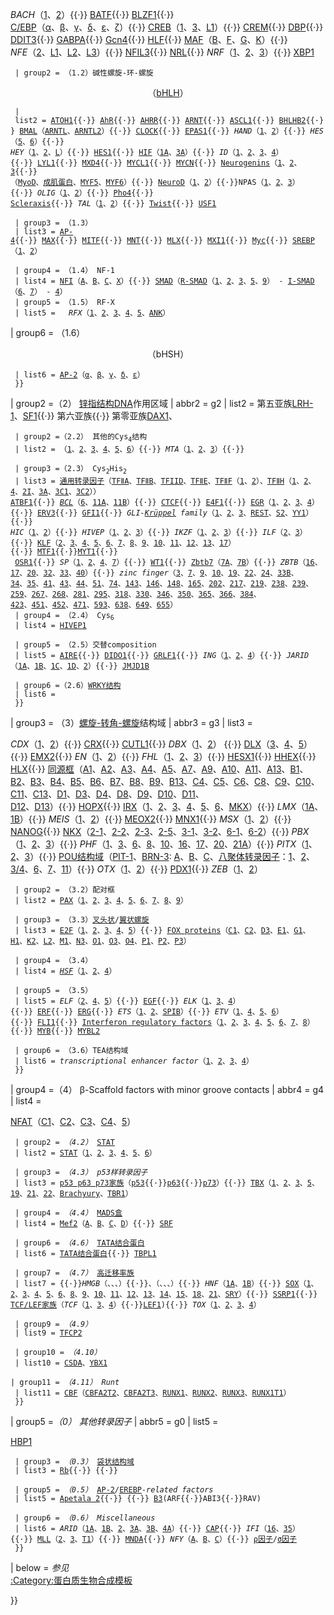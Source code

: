 {{Navbox with collapsible groups
| name  = 转录因子与细胞内受体
| title = [[转录因子]]与[[细胞内受体]]
| titlestyle = background:#e7dcc3;
| groupstyle = background-color: AntiqueWhite;
| liststyle = background:transparent;
| selected = {{{1|}}}
| state = {{{state<includeonly>|collapsed</includeonly>}}}
| group1 =（1） {{le|碱性结构域| Basic domains}}
| abbr1 = g1
|  list1 =
{{Navbox subgroup

  | groupstyle = text-align:left;
  | liststyle = 
  | oddstyle = background-color: AntiqueWhite;

  | group1 = （1.1）碱性[[亮氨酸拉链]]<br><center>（{{le|bZIP结构域|bZIP domain|bZIP}}）</center>
  | list1 = {{le|转录激活因子|Activating transcription factor}}（{{le|凋亡拮抗转录因子|Apoptosis-antagonizing transcription factor|AATF}}、[[ATF1|1]]、[[转录激活因子2|2]]、[[ATF3|3]]、[[ATF4|4]]、[[ATF5|5]]、[[ATF6|6]]、[[ATF7|7]]）{{·}} [[AP-1转录因子|AP-1]]（[[c-Fos]]、[[FOSB]]、[[FOSL1]]、[[FOSL2]]、[[C-jun|c-Jun]]、[[JUNB]]、[[JUND]]）{{·}} ''BACH''（[[BACH1|1]]、[[BACH2|2]]）{{·}} [[BATF (基因)|BATF]]{{·}} [[BLZF1]]{{·}}<br>[[CCAAT增强子结合蛋白|C/EBP]]（[[CEBPA|α]]、[[CEBPB|β]]、[[CEBPG|γ]]、[[CEBPD|δ]]、[[CEBPE|ε]]、[[CCAAT/增强子结合蛋白ζ|ζ]]）{{·}} [[CREB]]（[[CREB1|1]]、[[CREB3|3]]、[[CREBL1|L1]]）{{·}} [[cAMP应答元件调制物|CREM]]{{·}} [[DBP (基因)|DBP]]{{·}} [[DNA damage-inducible transcript 3|DDIT3]]{{·}} [[GABPA]]{{·}} [[Gcn4]]{{·}} [[HLF (基因)|HLF]]{{·}} [[MAF (基因)|MAF]]（[[MAFB (基因)|B]]、[[MAFF (基因)|F]]、[[MAFG|G]]、[[MAFK|K]]）{{·}}<br>''NFE''（[[NFE2|2]]、[[NFE2L1|L1]]、[[NFE2L2|L2]]、[[NFE2L3|L3]]）{{·}} [[NFIL3]]{{·}} [[NRL (基因)|NRL]]{{·}} ''NRF''（[[NRF1|1]]、[[NFE2L2|2]]、[[NFE2L3|3]]）{{·}} [[XBP1]]

  | group2 = （1.2）碱性螺旋-环-螺旋<br><center>（[[碱性螺旋-环-螺旋|bHLH]]）</center>
  | list2 = [[ATOH1]]{{·}} [[芳香烃受体|AhR]]{{·}} [[芳香烃受体阻遏物|AHRR]]{{·}} [[Aryl hydrocarbon receptor nuclear translocator|ARNT]]{{·}} [[ASCL1]]{{·}} [[BHLHB2]]{{·}} [[BMAL]]（[[ARNTL]]、[[ARNTL2]]）{{·}} [[CLOCK]]{{·}} [[EPAS1]]{{·}} ''HAND''（[[HAND1|1]]、[[HAND2|2]]）{{·}} ''HES''（[[HES5|5]]、[[HES6|6]]）{{·}} <br>''HEY''（[[HEY1|1]]、[[HEY2|2]]、[[HEYL|L]]）{{·}} [[HES1]]{{·}} [[缺氧誘導因子|HIF]]（[[HIF1A|1A]]、[[HIF3A|3A]]）{{·}} ''ID''（[[ID1|1]]、[[ID2|2]]、[[ID3 (基因)|3]]、[[ID4 (基因)|4]]）{{·}} [[LYL1]]{{·}} [[MXD4]]{{·}} [[MYCL1]]{{·}} [[N-Myc|MYCN]]{{·}} [[Neurogenins]]（[[NEUROG1|1]]、[[NEUROG2|2]]、[[NEUROG3|3]]{{·}}<br>{{le|肌形成调节因子|Myogenic regulatory factors}}（[[MyoD]]、[[成肌蛋白]]、[[Myf5|MYF5]]、[[Myf6|MYF6]]）{{·}} [[NeuroD]]（[[NEUROD1|1]]、[[NEUROD2|2]]）{{·}}NPAS（[[NPAS1|1]]、[[NPAS2|2]]、[[NPAS3|3]]）{{·}} ''OLIG''（[[OLIG1|1]]、[[OLIG2|2]]）{{·}} [[Pho4]]{{·}}<br>[[Scleraxis]]{{·}} ''TAL''（[[TAL1|1]]、[[TAL2|2]]）{{·}} [[Twist transcription factor|Twist]]{{·}} [[USF1]]

  | group3 = （1.3）{{le|碱性螺旋-环-螺旋亮氨酸拉链转录因子|Basic helix-loop-helix leucine zipper transcription factors|bHLH-ZIP}}
  | list3 = [[TFAP4|AP-4]]{{·}} [[MAX (基因)|MAX]]{{·}} [[小眼畸形相关转录因子|MITF]]{{·}} [[MNT (基因)|MNT]]{{·}} [[MLX (基因)|MLX]]{{·}} [[MXI1]]{{·}} [[C-Myc|Myc]]{{·}} [[甾醇调节元件结合蛋白|SREBP]]（[[SREBF1|1]]、[[SREBF2|2]]）

  | group4 = （1.4） NF-1
  | list4 = [[Nuclear factor I|NFI]]（[[NFIA|A]]、[[NFIB (基因)|B]]、[[NFIC (基因)|C]]、[[NFIX|X]]）{{·}} [[SMAD (蛋白)|SMAD]]（[[R-SMAD]]（[[Mothers against decapentaplegic homolog 1|1]]、[[Mothers against decapentaplegic homolog 2|2]]、[[Mothers against decapentaplegic homolog 3|3]]、[[Mothers against decapentaplegic homolog 5|5]]、[[Mothers against decapentaplegic homolog 9|9]]） - [[I-SMAD]]（[[Mothers against decapentaplegic homolog 6|6]]、[[Mothers against decapentaplegic homolog 7|7]]） - [[Mothers against decapentaplegic homolog 4|4]]）
  | group5 = （1.5） RF-X
  | list5 = <!-- [[NFX1]] --> ''RFX''（[[RFX1|1]]、[[RFX2|2]]、[[RFX3|3]]、[[RFX4|4]]、[[RFX5|5]]、[[RFXANK|ANK]]）

| group6 = （1.6）{{le|碱性螺旋-跨-螺旋|Basic helix-span-helix}}<br><center>（bHSH）</center>
  | list6 = [[激活蛋白2|AP-2]]（[[TFAP2A|α]]、[[TFAP2B|β]]、[[TFAP2C|γ]]、[[TFAP2D|δ]]、[[TFAP2E|ε]]）
  }}

| group2 =（2） [[锌指结构]]DNA作用区域
| abbr2 = g2
| list2 =
{{Navbox subgroup

  | groupstyle = text-align:left;width:18em;
  | liststyle =
  | oddstyle = background-color: AntiqueWhite;

  | group1 =（2.1） [[核受体]]（[[半胱氨酸|Cys]]<sub>4</sub>）
  | list1 = 第一亚族：{{le|甲状腺激素受体|Thyroid hormone receptor}}（[[甲状腺激素受体α|α]]、[[甲状腺激素受体β|β]]）、[[组成型雄固烷受体|CAR]]、[[类法尼醇x受体|FXR]]、[[肝X受体|LXR]]（[[肝X受体α|α]]、[[肝X受体β|β]]）、[[过氧化物酶体增殖物活化受体|PPAR]]（{{le|过氧化物酶体增殖物活化受体α|Peroxisome proliferator-activated receptor alpha|α}}、[[过氧化物酶体增殖物活化受体δ|β/δ]]、[[过氧化物酶体增殖物活化受体γ|γ]]）、[[孕甾烷X受体|PXR]]、[[视黄酸受体|RAR]]（[[视黄酸受体α|α]]、[[视黄酸受体β|β]]、[[视黄酸受体γ|γ]]）、[[RAR相关孤儿受体|ROR]]（[[RAR-related orphan receptor alpha|α]]、[[RAR-related orphan receptor beta|β]]、[[RAR-related orphan receptor gamma |γ]]）、<br>[[Rev-ErbA]]（[[Rev-ErbA alpha|α]]、[[Rev-ErbA beta|β]]）、[[Calcitriol receptor|VDR]]<br />第二亚族（{{le|鸡卵清蛋白上游启动子 - 转录因子|Chicken ovalbumin upstream promoter-transcription factor|COUP-TF}}（[[COUP-TFI|I]]、[[COUP-TFII|II]]）、{{le|V-erbA相关基因|V-erbA-related gene|Ear-2}}、{{le|肝细胞核因子4|Hepatocyte nuclear factor 4|HNF4}}（[[Hepatocyte nuclear factor 4 alpha|α]]、[[Hepatocyte nuclear factor 4 gamma|γ]]）、[[Photoreceptor cell-specific nuclear receptor|PNR]]、[[视黄醇X受体|RXR]]（[[Retinoid X receptor alpha|α]]、[[retinoid X receptor beta|β]]、[[retinoid X receptor gamma|γ]]）、[[Testicular receptor]]（[[Testicular receptor 2|2]]、[[Testicular receptor 4|4]]）、[[TLX]]）<br />第三亚族（{{le|甾类激素受体|Steroid hormone receptor|甾类激素}}（[[雄激素受体|雄激素]]、[[雌激素受体|雌激素]]（[[雌激素受体α|α]]、[[雌激素受体β|β]]）、[[糖皮质激素受体|糖皮质激素]]、[[盐皮质激素受体|盐皮质激素]]、[[孕酮受体|孕酮]]）、{{le|雌激素相关受体|Estrogen related receptor|雌激素相关}}（[[Estrogen-related receptor alpha|α]]、[[Estrogen-related receptor beta|β]]、[[Estrogen-related receptor gamma|γ]]））<br />第四亚族{{le|Nur (生物学)|Nur (biology)|NUR}}（[[Nerve Growth factor IB|NGFIB]]、[[Neuron-derived orphan receptor 1|NOR1]]、[[Nuclear receptor related 1 protein|NURR1]]）{{·}}第五亚族[[liver receptor homolog-1|LRH-1]]、[[类固醇生成因子1|SF1]]{{·}} 第六亚族{{le|生殖细胞核因子|Germ cell nuclear factor|GCNF}}{{·}} 第零亚族[[DAX1]]、{{le|短异源二聚体伴侣|Small heterodimer partner|SHP}}

  | group2 =（2.2） 其他的Cys<sub>4</sub>结构
  | list2 = {{le|GATA转录因子|GATA transcription factor|GATA}}（[[GATA1|1]]、[[GATA2|2]]、[[GATA3|3]]、[[GATA4|4]]、[[GATA5|5]]、[[GATA6|6]]）{{·}} ''MTA''（[[MTA1|1]]、[[MTA2|2]]、[[MTA3|3]]）{{·}} {{le|毛发-鼻-指综合征1型|Tricho-rhino-phalangeal syndrome Type 1|TRPS1}}

  | group3 =（2.3） Cys<sub>2</sub>His<sub>2</sub>
  | list3 = [[通用转录因子]]（[[转录因子ⅡA|TFⅡA]]、[[转录因子ⅡB|TFⅡB]]、[[转录因子ⅡD|TFIID]]、[[转录因子ⅡE|TFⅡE]]、[[转录因子ⅡF|TFⅡF]]（[[GTF2F1|1]]、[[GTF2F2|2]]）、[[转录因子ⅡH|TFⅡH]]（[[GTF2H1|1]]、[[GTF2H2|2]]、[[GTF2H4|4]]、[[GTF2I|2I]]、[[GTF3A|3A]]、[[GTF3C1|3C1]]、[[GTF3C2|3C2]]））<br />[[ATBF1]]{{·}} ''[[B-cell CLL/lymphoma|BCL]]''（[[BCL6|6]]、[[BCL11A|11A]]、[[BCL11B|11B]]）{{·}} [[CTCF]]{{·}} [[E4F1]]{{·}} [[早期生长反应蛋白|EGR]]（[[EGR1|1]]、[[EGR2|2]]、[[EGR3|3]]、[[EGR4|4]]）{{·}} [[ERV3]]{{·}} [[GFI1]]{{·}} ''GLI-[[Kruppel-like factors|Krüppel]] family''（[[GLI1|1]]、[[GLI2|2]]、[[GLI3|3]]、[[RE1-silencing transcription factor|REST]]、[[GLIS2|S2]]、[[YY1]]）{{·}} <br>''HIC''（[[HIC1|1]]、[[HIC2|2]]）{{·}} ''HIVEP''（[[HIVEP1|1]]、[[HIVEP2|2]]、[[HIVEP3|3]]）{{·}} ''IKZF''（[[IKZF1|1]]、[[IKZF2|2]]、[[IKZF3|3]]）{{·}} ''ILF''（[[ILF2|2]]、[[ILF3|3]]）{{·}} [[KLF家族|KLF]]（[[KLF2|2]]、[[KLF3|3]]、[[KLF4|4]]、[[KLF5|5]]、[[KLF6|6]]、[[KLF7|7]]、[[KLF8|8]]、[[KLF9|9]]、[[KLF10|10]]、[[KLF11|11]]、[[KLF12|12]]、[[KLF13|13]]、[[KLF17|17]]）{{·}} [[MTF1]]{{·}}[[MYT1]]{{·}} <br> [[OSR1]]{{·}} ''SP''（[[Sp1 transcription factor|1]]、[[SP2 (基因)|2]]、[[SP4 (基因)|4]]、[[Sp7 transcription factor|7]]）{{·}} [[WT1]]{{·}} [[Zbtb7]]（[[ZBTB7A|7A]]、[[ZBTB7B|7B]]）{{·}} ''ZBTB''（[[Zinc finger and BTB domain-containing protein 16|16]]、[[ZBTB17|17]]、[[ZBTB20|20]]、[[ZBTB32|32]]、[[ZBTB33|33]]、[[ZBTB40|40]]）{{·}} ''zinc finger''（[[ZNF3|3]]、[[ZNF7|7]]、[[CNBP|9]]、[[ZNF10|10]]、[[ZNF19|19]]、[[ZNF22|22]]、[[ZNF24|24]]、[[ZNF33B|33B]]、<br>[[ZNF34|34]]、[[ZNF35|35]]、[[ZNF41|41]]、[[ZNF43|43]]、[[ZNF44|44]]、[[BCL6|51]]、[[ZNF74|74]]、[[ZNF143|143]]、[[ZNF146|146]]、[[ZNF148|148]]、[[Zinc finger protein 165|165]]、[[ZNF202|202]]、[[ZNF217|217]]、[[ZNF219|219]]、[[ZNF238|238]]、[[ZNF239|239]]、[[ZNF259|259]]、[[ZNF267|267]]、[[Zif268|268]]、[[ZNF281|281]]、[[ZNF295|295]]、[[ZNF318|318]]、[[ZNF330|330]]、[[ZNF346|346]]、[[ZNF350|350]]、[[ZNF365|365]]、[[ZNF366|366]]、[[ZNF384|384]]、<br>[[ZNF423|423]]、[[ZNF451|451]]、[[ZNF452|452]]、[[ZNF471|471]]、[[ZNF593|593]]、[[ZNF638|638]]、[[ZNF649|649]]、[[ZNF655|655]]）
  | group4 = （2.4） Cys<sub>6</sub>
  | list4 = [[HIVEP1]]

  | group5 = （2.5）交替composition
  | list5 = [[自體免疫調節因子|AIRE]]{{·}} [[DIDO1]]{{·}} [[GRLF1]]{{·}} ''ING''（[[ING1|1]]、[[ING2|2]]、[[ING4|4]]）{{·}} ''JARID''（[[JARID1A|1A]]、[[JARID1B|1B]]、[[JARID1C|1C]]、[[JARID1D|1D]]、[[JARID2|2]]）{{·}} [[JMJD1B]]

  | group6 =（2.6）[[WRKY蛋白结构域|WRKY结构]]
  | list6 = {{le|WRKY转录因子家族|WRKY transcription factor family}}
  }}

| group3 = （3）[[螺旋-转角-螺旋]]结构域
| abbr3 = g3
| list3 =

{{Navbox subgroup

  | groupstyle = text-align:left;
  | liststyle = width:auto;
  | oddstyle = background-color: AntiqueWhite;

  | group1 = （3.1）[[同源框|同源异型域]]
  | list1 = {{le|无芒样相关同源框|Aristaless related homeobox|ARX}}{{·}} ''CDX''（[[CDX1|1]]、[[CDX2|2]]）{{·}} [[CRX (基因)|CRX]]{{·}} [[CUTL1]]{{·}} ''DBX''（[[DBX1|1]]、[[DBX2|2]]） {{·}} [[Dlx (基因)|DLX]]（[[DLX3 (基因)|3]]、[[DLX4|4]]、[[DLX5|5]]）{{·}} [[EMX2]]{{·}} ''EN''（[[EN1 (基因)|1]]、[[EN2 (基因)|2]]）{{·}} ''FHL''（[[FHL1|1]]、[[FHL2|2]]、[[FHL3|3]]）{{·}} [[HESX1]]{{·}} [[HHEX]]{{·}} [[HLX (基因)|HLX]]{{·}} [[同源框]]（[[HOXA1|A1]]、[[HOXA2|A2]]、[[HOXA3|A3]]、[[HOXA4|A4]]、[[HOXA5|A5]]、[[HOXA7|A7]]、[[HOXA9|A9]]、[[同源框 A10|A10]]、[[HOXA11|A11]]、[[HOXA13|A13]]、[[HOXB1|B1]]、[[HOXB2|B2]]、[[HOXB3|B3]]、[[HOXB4|B4]]、[[HOXB5|B5]]、[[HOXB6|B6]]、[[HOXB7|B7]]、[[HOXB8|B8]]、[[HOXB9|B9]]、[[HOXB13|B13]]、[[HOXC4|C4]]、[[HOXC5|C5]]、[[HOXC6|C6]]、[[HOXC8|C8]]、[[HOXC9|C9]]、[[HOXC10|C10]]、[[HOXC11|C11]]、[[HOXC13|C13]]、[[HOXD1|D1]]、[[HOXD3|D3]]、[[HOXD4|D4]]、[[HOXD8|D8]]、[[HOXD9|D9]]、[[HOXD10|D10]]、[[HOXD11|D11]]、<br>[[HOXD12|D12]]、[[HOXD13|D13]]）{{·}} [[HOPX]]{{·}} [[Iroquois 同源框 factor|IRX]]（[[IRX1|1]]、[[IRX2|2]]、[[IRX3|3]]、[[IRX4|4]]、[[IRX5|5]]、[[IRX6|6]]、[[MKX]]）{{·}} ''LMX''（[[LMX1A|1A]]、[[LMX1B|1B]]）{{·}} ''MEIS''（[[MEIS1|1]]、[[MEIS2|2]]）{{·}} [[MEOX2]]{{·}} [[MNX1]]{{·}} ''MSX''（[[MSX1|1]]、[[Msh 同源框 2|2]]）{{·}} [[同源框蛋白質NANOG|NANOG]]{{·}} [[NKX-homeodomain factor|NKX]]（[[NK2 同源框 1|2-1]]、[[NKX2-2|2-2]]、[[NKX2-3|2-3]]、[[NKX2-5|2-5]]、[[NKX3-1|3-1]]、[[NKX3-2|3-2]]、[[NKX6-1|6-1]]、[[NKX6-2|6-2]]）{{·}} ''PBX''（[[PBX1|1]]、[[PBX2|2]]、[[PBX3|3]]）{{·}} ''PHF''（[[PHF1|1]]、[[PHF3|3]]、[[PHF6|6]]、[[PHF8|8]]、[[PHF10|10]]、[[PHF16|16]]、[[PHF17|17]]、[[PHF20|20]]、[[PHF21A|21A]]）{{·}} ''PITX''（[[PITX1|1]]、[[PITX2|2]]、[[PITX3|3]]）{{·}} [[POU家族|POU结构域]]（[[Pituitary-specific positive transcription factor 1|PIT-1]]、[[BRN-3]]: [[POU4F1|A]]、[[POU4F2|B]]、[[POU4F3|C]]、[[八聚体转录因子]]：[[POU2F1|1]]、[[Oct-2|2]]、[[Oct-4|3/4]]、[[POU3F1|6]]、[[POU3F2|7]]、[[POU3F4|11]]）{{·}} ''OTX''（[[OTX1|1]]、[[Orthodenticle 同源框 2|2]]）{{·}} [[PDX1]]{{·}} ''ZEB''（[[ZEB1|1]]、[[ZEB2|2]]）

  | group2 = （3.2）配对框
  | list2 = [[Pax基因|PAX]]（[[PAX1|1]]、[[PAX2|2]]、[[PAX3|3]]、[[PAX4|4]]、[[PAX5|5]]、[[PAX6|6]]、[[PAX7|7]]、[[PAX8|8]]、[[PAX9|9]]）

  | group3 = （3.3）[[FOX proteins|叉头状]]/[[Winged-helix transcription factors|翼状螺旋]]
  | list3 = [[E2F]]（[[E2F1|1]]、[[E2F2|2]]、[[E2F3|3]]、[[E2F4|4]]、[[E2F5|5]]）{{·}} [[FOX proteins]]（[[Forkhead box C1|C1]]、[[FOXC2|C2]]、[[FOXD3|D3]]、[[FOXE1|E1]]、[[FOXG1|G1]]、[[FOXH1|H1]]、[[FOXK2|K2]]、[[Forkhead box L2|L2]]、[[FOXM1|M1]]、[[FOXN3|N3]]、[[FOXO1|O1]]、[[FOXO3|O3]]、[[FOXO4|O4]]、[[FOXP1|P1]]、[[FOXP2|P2]]、[[FOXP3|P3]]）

  | group4 = （3.4）{{le|热休克因子|Heat Shock Factor}}
  | list4 = ''[[Heat Shock Factor|HSF]]''（[[HSF1|1]]、[[HSF2|2]]、[[HSF4|4]]）

  | group5 = （3.5）{{le|色氨酸簇|Tryptophan clusters}}
  | list5 = ''ELF''（[[ELF2|2]]、[[ELF4|4]]、[[ELF5|5]]）{{·}} [[EHF (基因)|EGF]]{{·}} ''ELK''（[[ELK1|1]]、[[ELK3|3]]、[[ELK4|4]]）{{·}} [[ERF (基因)|ERF]]{{·}} [[ERG (基因)|ERG]]{{·}} ''ETS''（[[ETS1|1]]、[[ETS2|2]]、[[SPIB]]）{{·}} ''ETV''（[[ETV1|1]]、[[ETV4|4]]、[[ERM transcription factor|5]]、[[ETV6|6]]）{{·}} [[FLI1]]{{·}} [[Interferon regulatory factors]]（[[IRF1|1]]、[[IRF2|2]]、[[IRF3|3]]、[[IRF4|4]]、[[IRF5|5]]、[[IRF6|6]]、[[IRF7|7]]、[[IRF8|8]]）{{·}} [[MYB (基因)|MYB]]{{·}} [[MYBL2]]

  | group6 = （3.6）TEA结构域
  | list6 = ''transcriptional enhancer factor''（[[TEAD1|1]]、[[TEAD2|2]]、[[TEAD3|3]]、[[TEAD4|4]]）
  }}

| group4 =（4） β-Scaffold factors with minor groove contacts
| abbr4 = g4
| list4 =

{{Navbox subgroup

  | groupstyle = text-align:left;width:18em;
  | liststyle = width:auto;
  | oddstyle = background-color: AntiqueWhite;

  | group1 = ''（4.1）'' {{le|Rel同源域|Rel homology domain|Rel homology region}}
  | list1 = [[NF-κB]]（[[NFKB1]]、[[NFKB2]]、[[REL]]、[[RELA]]、[[RELB]]）{{·}} [[NFAT]]（[[NFATC1|C1]]、[[NFATC2|C2]]、[[NFATC3|C3]]、[[NFATC4|C4]]、[[NFAT5|5]]）

  | group2 = ''（4.2）'' [[信号转导及转录激活蛋白|STAT]]
  | list2 = [[信号转导及转录激活蛋白|STAT]]（[[STAT1|1]]、[[STAT2|2]]、[[STAT3|3]]、[[STAT4|4]]、[[STAT5|5]]、[[STAT6|6]]）

  | group3 = ''（4.3） p53样转录因子''
  | list3 = [[p53 p63 p73家族]]（[[p53]]{{·}}[[p63]]{{·}}[[p73]]）{{·}} [[T-box|TBX]]（[[TBX1|1]]、[[TBX2|2]]、[[TBX3|3]]、[[TBX5 (基因)|5]]、[[TBX19|19]]、[[TBX21|21]]、[[TBX22|22]]、[[Brachyury]]、[[TBR1]]）

  | group4 = ''（4.4）'' [[MADS盒]]
  | list4 = [[Mef2]]（[[肌细胞-specific enhancer factor 2A|A]]、[[MEF2B|B]]、[[MEF2C|C]]、[[MEF2D|D]]）{{·}} [[血清应答因子|SRF]]

<!--
  | group5 = ''（4.5） β-桶α-螺旋结构域''
  | list5 = temp
-->

  | group6 = ''（4.6）'' [[TATA结合蛋白]]
  | list6 = [[TATA结合蛋白]]{{·}} [[TBPL1]]

  | group7 = ''（4.7）'' [[高迁移率族]]
  | list7 = {{le|BBX (基因)|BBX (gene)|BBX}}{{·}}''HMGB''（{{le|HMGB1|HMGB1|1}}、{{le|HMGB2|HMGB2|2}}、{{le|HMGB3|HMGB3|3}}、{{le|HMGB4|HMGB4|4}}）{{·}}{{le|HMGN|HMGN}}、（{{le|HMGN1|HMGN1|1}}、{{le|HMGN2|HMGN2|2}}、{{le|HMGN3|HMGN3|3}}、{{le|HMGN4|HMGN4|4}}）{{·}} ''HNF''（[[HNF1A|1A]]、[[HNF1B|1B]]）{{·}} [[SOX基因家族|SOX]]（[[SOX1|1]]、[[Sox2|2]]、[[SOX3|3]]、[[SOX4|4]]、[[SOX5|5]]、[[SOX6|6]]、[[SOX8|8]]、[[SOX9|9]]、[[SOX10|10]]、[[SOX11|11]]、[[SOX12|12]]、[[SOX13|13]]、[[SOX14|14]]、[[SOX15|15]]、[[SOX18|18]]、[[SOX21|21]]、[[SRY基因|SRY]]）{{·}} [[Structure specific recognition protein 1|SSRP1]]{{·}}<br>[[TCF/LEF家族]]（''TCF''（[[TCF7|1]]、[[TCFL1|3]]、[[TCF7L2|4]]）{{·}}[[Lymphoid enhancer-binding factor 1|LEF1]]){{·}} ''TOX''（[[TOX|1]]、[[TOX2|2]]、[[TOX3|3]]、[[TOX4|4]]）

<!--
  | group8 = ''（4.8） Heteromeric CCAAT factors''
  | list8 = temp
-->

  | group9 = ''（4.9） {{le|Grainyhead|Grainyhead|Grainyhead}}''
  | list9 = [[TFCP2]]


  | group10 = ''（4.10） {{le|冷休克域|Cold-shock domain}}''
  | list10 = [[CSDA（genetics）|CSDA]]、[[YBX1]]

 | group11 = ''（4.11） Runt''
  | list11 = [[Core binding factor|CBF]]（[[CBFA2T2]]、[[CBFA2T3]]、[[RUNX1]]、[[Runx2|RUNX2]]、[[RUNX3]]、[[RUNX1T1]]）
  }}

| group5 =''（0） 其他转录因子''
| abbr5 = g0
| list5 =

{{Navbox subgroup

  | groupstyle = text-align:left;width:18em;
  | liststyle = width:auto;
  | oddstyle = background-color: AntiqueWhite;

  | group1 =（0.1） [[Copper fist]] ''proteins''
  | list1 =

  | group2 = ''（0.2） HMGI（Y）''
  | list2 = [[HMGA]]（[[HMGA1|1]]、[[HMGA2|2]]）{{·}} [[HBP1]]

  | group3 = ''（0.3）'' [[袋状蛋白家族|袋状结构域]]
  | list3 = [[视网膜母细胞瘤蛋白|Rb]]{{·}} {{le|视网膜母细胞瘤样蛋白1|Retinoblastoma-like protein 1|RBL1}}{{·}} {{le|视网膜母细胞瘤样蛋白2|Retinoblastoma-like protein 2|RBL2}}

<!--
  | group4 = ''（0.4） E1A-like factors''
  | list4 = temp
-->

  | group5 = ''（0.5）'' [[Apetala 2|AP-2]]''/''[[Ethylene-responsive element binding protein|EREBP]]''-related factors''
  | list5 = [[Apetala 2]]{{·}} {{le|乙烯响应元件结合蛋白|Ethylene-responsive element binding protein|EREBP}}{{·}} [[B3结构域|B3]](ARF{{·}}ABI3{{·}}RAV)

  | group6 = ''（0.6） Miscellaneous''
  | list6 = ''ARID''（[[ARID1A|1A]]、[[ARID1B|1B]]、[[ARID2|2]]、[[ARID3A|3A]]、[[ARID3B|3B]]、[[ARID4A|4A]]）{{·}} [[降解物激活蛋白|CAP]]{{·}} ''IFI''（[[IFI16|16]]、[[IFI35|35]]）{{·}} [[MLL (基因)|MLL]]（[[MLL2|2]]、[[MLL3|3]]、[[MLLT1|T1]]）{{·}} [[MNDA]]{{·}} ''NFY''（[[NFYA|A]]、[[NFYB|B]]、[[NFYC|C]]）{{·}} [[ρ因子]]/[[σ因子]]
  }}

| below = ''参见 {{le|转录因子/共调节因子缺陷|Template:Transcription factor/coregulator deficiencies}}''<BR>[[:Category:蛋白质生物合成模板]]

}}<noinclude>
[[Category:蛋白质生物合成模板|{{PAGENAME}}]]
</noinclude>